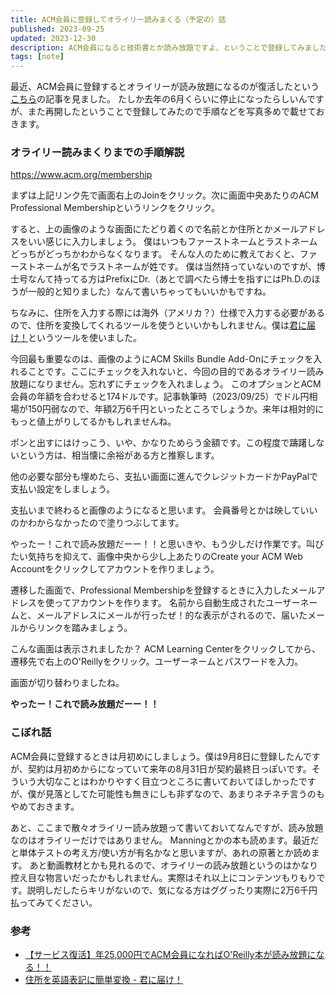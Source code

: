```yaml
---
title: ACM会員に登録してオライリー読みまくる（予定の）話
published: 2023-09-25
updated: 2023-12-30
description: ACM会員になると技術書とか読み放題ですよ、ということで登録してみました。
tags: [note]
---
```



最近、ACM会員に登録するとオライリーが読み放題になるのが復活したという[こちら](https://qiita.com/kabuakantech/items/641f8f0d5dd90ef929e9)の記事を見ました。
たしか去年の6月くらいに停止になったらしいんですが、また再開したということで登録してみたので手順などを写真多めで載せておきます。

### オライリー読みまくりまでの手順解説

https://www.acm.org/membership

まずは上記リンク先で画面右上のJoinをクリック。次に画面中央あたりのACM Professional Membershipというリンクをクリック。

<ImageWrapper
  src={acmRegister}
  alt="ACM Professional Membership登録画面"
  quality="40"
/>
すると、上の画像のような画面にたどり着くので名前とか住所とかメールアドレスをいい感じに入力しましょう。
僕はいつもファーストネームとラストネームどっちがどっちかわからなくなります。 そんな人のために教えておくと、ファーストネームが名でラストネームが姓です。
僕は当然持っていないのですが、博士号なんて持ってる方はPrefixにDr.（あとで調べたら博士を指すにはPh.D.のほうが一般的と知りました）なんて書いちゃってもいいかもですね。

ちなみに、住所を入力する際には海外（アメリカ？）仕様で入力する必要があるので、住所を変換してくれるツールを使うといいかもしれません。僕は[君に届け！](https://kimini.jp/)というツールを使いました。

<ImageWrapper src={acmRegisterOptions} alt="オプション設定" quality="40" />

今回最も重要なのは、画像のようにACM Skills Bundle Add-Onにチェックを入れることです。ここにチェックを入れないと、今回の目的であるオライリー読み放題になりません。忘れずにチェックを入れましょう。
このオプションとACM会員の年額を合わせると174ドルです。記事執筆時（2023/09/25）でドル円相場が150円弱なので、年額2万6千円といったところでしょうか。来年は相対的にもっと値上がりしてるかもしれませんね。

ポンと出すにはけっこう、いや、かなりためらう金額です。この程度で躊躇しないという方は、相当懐に余裕がある方と推察します。

他の必要な部分も埋めたら、支払い画面に進んでクレジットカードかPayPalで支払い設定をしましょう。

<ImageWrapper
  src={registered}
  alt="ACM Professional Membership登録完了"
  quality="40"
/>

支払いまで終わると画像のようになると思います。
会員番号とかは映していいのかわからなかったので塗りつぶしてます。

やったー！これで読み放題だーー！！と思いきや、もう少しだけ作業です。叫びたい気持ちを抑えて、画像中央から少し上あたりのCreate your ACM Web Accountをクリックしてアカウントを作りましょう。

遷移した画面で、Professional Membershipを登録するときに入力したメールアドレスを使ってアカウントを作ります。
名前から自動生成されたユーザーネームと、メールアドレスにメールが行ったぜ！的な表示がされるので、届いたメールからリンクを踏みましょう。

<ImageWrapper src={acmAccount} alt="ACMアカウント画面" quality="40" />

こんな画面は表示されましたか？
ACM Learning Centerをクリックしてから、遷移先で右上のO'Reillyをクリック。ユーザーネームとパスワードを入力。

<ImageWrapper
  src={oreillyTop}
  alt="やったー！これで読み放題だーー！！"
  quality="40"
/>

画面が切り替わりましたね。

**やったー！これで読み放題だーー！！**

### こぼれ話

ACM会員に登録するときは月初めにしましょう。僕は9月8日に登録したんですが、契約は月初めからになっていて来年の8月31日が契約最終日っぽいです。そういう大切なことはわかりやすく目立つところに書いておいてほしかったですが、僕が見落としてた可能性も無きにしも非ずなので、あまりネチネチ言うのもやめておきます。

あと、ここまで散々オライリー読み放題って書いておいてなんですが、読み放題なのはオライリーだけではありません。
Manningとかの本も読めます。最近だと単体テストの考え方/使い方が有名かなと思いますが、あれの原著とか読めます。
あと動画教材とかも見れるので、オライリーの読み放題というのはかなり控え目な物言いだったかもしれません。実際はそれ以上にコンテンツもりもりです。説明しだしたらキリがないので、気になる方はググったり実際に2万6千円払ってみてください。

### 参考

- [【サービス復活】年25,000円でACM会員になればO'Reilly本が読み放題になる！！](https://qiita.com/kabuakantech/items/641f8f0d5dd90ef929e9)
- [住所を英語表記に簡単変換 - 君に届け！](https://kimini.jp/)
